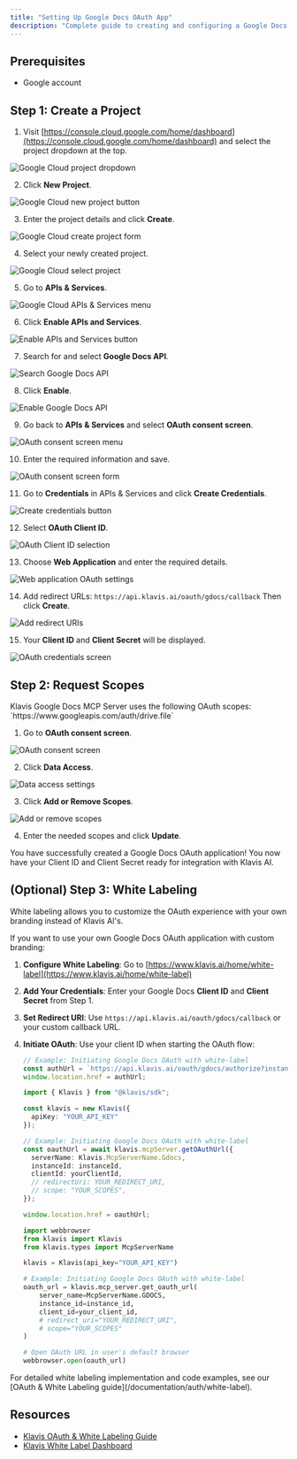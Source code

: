 ```yaml
---
title: "Setting Up Google Docs OAuth App"
description: "Complete guide to creating and configuring a Google Docs OAuth application"
---
```


## Prerequisites

- Google account

## Step 1: Create a Project

1. Visit [https://console.cloud.google.com/home/dashboard](https://console.cloud.google.com/home/dashboard) and select the project dropdown at the top.

<img src="/images/knowledge-base/google_docs_oauth_app/step1_box.png" alt="Google Cloud project dropdown" />

2. Click **New Project**.

<img src="/images/knowledge-base/google_docs_oauth_app/step2_new_project.png" alt="Google Cloud new project button" />

3. Enter the project details and click **Create**.

<img src="/images/knowledge-base/google_docs_oauth_app/step3_create.png" alt="Google Cloud create project form" />

4. Select your newly created project.

<img src="/images/knowledge-base/google_docs_oauth_app/step4_select_project.png" alt="Google Cloud select project" />

5. Go to **APIs & Services**.

<img src="/images/knowledge-base/google_docs_oauth_app/step5_apis_and_services.png" alt="Google Cloud APIs & Services menu" />

6. Click **Enable APIs and Services**.

<img src="/images/knowledge-base/google_docs_oauth_app/step6_enable_api_services.png" alt="Enable APIs and Services button" />

7. Search for and select **Google Docs API**.

<img src="/images/knowledge-base/google_docs_oauth_app/step7_select_docs.png" alt="Search Google Docs API" />

8. Click **Enable**.

<img src="/images/knowledge-base/google_docs_oauth_app/step8_enable.png" alt="Enable Google Docs API" />

9. Go back to **APIs & Services** and select **OAuth consent screen**.

<img src="/images/knowledge-base/google_docs_oauth_app/step9_oauth_screen.png" alt="OAuth consent screen menu" />

10. Enter the required information and save.

<img src="/images/knowledge-base/google_docs_oauth_app/step10_info.png" alt="OAuth consent screen form" />

11. Go to **Credentials** in APIs & Services and click **Create Credentials**.

<img src="/images/knowledge-base/google_docs_oauth_app/step11_CreateCredentials.png" alt="Create credentials button" />

12. Select **OAuth Client ID**.

<img src="/images/knowledge-base/google_docs_oauth_app/step12_OAuthClientID.png" alt="OAuth Client ID selection" />

13. Choose **Web Application** and enter the required details.

<img src="/images/knowledge-base/google_docs_oauth_app/step13_WebApplication.png" alt="Web application OAuth settings" />

14. Add redirect URLs:
    `https://api.klavis.ai/oauth/gdocs/callback`
    Then click **Create**.

<img src="/images/knowledge-base/google_docs_oauth_app/step14_redirect_uri.png" alt="Add redirect URIs" />

15. Your **Client ID** and **Client Secret** will be displayed.

<img src="/images/knowledge-base/google_docs_oauth_app/step15_credentials.png" alt="OAuth credentials screen" />


## Step 2: Request Scopes

<Note>
Klavis Google Docs MCP Server uses the following OAuth scopes:
`https://www.googleapis.com/auth/drive.file`
</Note>

1. Go to **OAuth consent screen**.

<img src="/images/knowledge-base/google_docs_oauth_app/scope1_oauth.png" alt="OAuth consent screen" />

2. Click **Data Access**.

<img src="/images/knowledge-base/google_docs_oauth_app/scope2_data_access.png" alt="Data access settings" />

3. Click **Add or Remove Scopes**.

<img src="/images/knowledge-base/google_docs_oauth_app/scope3_add_scopes.png" alt="Add or remove scopes" />

4. Enter the needed scopes and click **Update**.

<Check>
You have successfully created a Google Docs OAuth application! You now have your Client ID and Client Secret ready for integration with Klavis AI.
</Check>

## (Optional) Step 3: White Labeling

<Note>
White labeling allows you to customize the OAuth experience with your own branding instead of Klavis AI's.
</Note>

If you want to use your own Google Docs OAuth application with custom branding:

1. **Configure White Labeling**: Go to [https://www.klavis.ai/home/white-label](https://www.klavis.ai/home/white-label)
2. **Add Your Credentials**: Enter your Google Docs **Client ID** and **Client Secret** from Step 1.
3. **Set Redirect URI**: Use `https://api.klavis.ai/oauth/gdocs/callback` or your custom callback URL.
4. **Initiate OAuth**: Use your client ID when starting the OAuth flow:

   <CodeGroup>
   
   ```javascript without SDK
   // Example: Initiating Google Docs OAuth with white-label
   const authUrl = `https://api.klavis.ai/oauth/gdocs/authorize?instance_id=${instanceId}&client_id=${yourClientId}`;
   window.location.href = authUrl;
   ```
   
   ```typescript TypeScript SDK
   import { Klavis } from "@klavis/sdk";
   
   const klavis = new Klavis({
     apiKey: "YOUR_API_KEY"
   });
   
   // Example: Initiating Google Docs OAuth with white-label
   const oauthUrl = await klavis.mcpServer.getOAuthUrl({
     serverName: Klavis.McpServerName.Gdocs,
     instanceId: instanceId,
     clientId: yourClientId,
     // redirectUri: YOUR_REDIRECT_URI,
     // scope: "YOUR_SCOPES", 
   });
   
   window.location.href = oauthUrl;
   ```
   
   ```python Python SDK
   import webbrowser
   from klavis import Klavis
   from klavis.types import McpServerName
   
   klavis = Klavis(api_key="YOUR_API_KEY")
   
   # Example: Initiating Google Docs OAuth with white-label
   oauth_url = klavis.mcp_server.get_oauth_url(
       server_name=McpServerName.GDOCS,
       instance_id=instance_id,
       client_id=your_client_id,
       # redirect_uri="YOUR_REDIRECT_URI",
       # scope="YOUR_SCOPES"
   )
   
   # Open OAuth URL in user's default browser
   webbrowser.open(oauth_url)
   ```
   
   </CodeGroup>
<Tip>
For detailed white labeling implementation and code examples, see our [OAuth & White Labeling guide](/documentation/auth/white-label).
</Tip>

## Resources
- [Klavis OAuth & White Labeling Guide](/documentation/auth/white-label)
- [Klavis White Label Dashboard](https://www.klavis.ai/home/white-label)